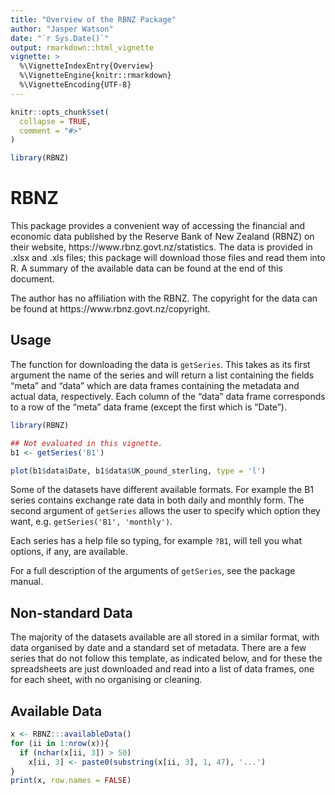 ```yaml
---
title: "Overview of the RBNZ Package"
author: "Jasper Watson"
date: "`r Sys.Date()`"
output: rmarkdown::html_vignette
vignette: >
  %\VignetteIndexEntry{Overview}
  %\VignetteEngine{knitr::rmarkdown}
  %\VignetteEncoding{UTF-8}
---
```


```r
knitr::opts_chunk$set(
  collapse = TRUE,
  comment = "#>"
)
```

```r

library(RBNZ)

```

# RBNZ

This package provides a convenient way of accessing the financial and economic data published by the Reserve Bank of New Zealand (RBNZ) on their website, https://www.rbnz.govt.nz/statistics. The data is provided in .xlsx and .xls files; this package will download those files and read them into R. A summary of the available data can be found at the end of this document.

The author has no affiliation with the RBNZ. The copyright for the data can be found at https://www.rbnz.govt.nz/copyright.

## Usage

The function for downloading the data is `getSeries`. This takes as its first argument the name of the series and will return a list containing the fields "meta" and "data" which are data frames containing the metadata and actual data, respectively. Each column of the "data" data frame corresponds to a row of the "meta" data frame (except the first which is "Date").

```r
library(RBNZ)

## Not evaluated in this vignette.
b1 <- getSeries('B1')

plot(b1$data$Date, b1$data$UK_pound_sterling, type = 'l')
```

Some of the datasets have different available formats. For example the B1 series contains exchange rate data in both daily and monthly form. The second argument of `getSeries` allows the user to specify which option they want, e.g. `getSeries('B1', 'monthly')`.

Each series has a help file so typing, for example `?B1`, will tell you what options, if any, are available.

For a full description of the arguments of `getSeries`, see the package manual.

## Non-standard Data

The majority of the datasets available are all stored in a similar format, with data organised by date and a standard set of metadata. There are a few series that do not follow this template, as indicated below, and for these the spreadsheets are just downloaded and read into a list of data frames, one for each sheet, with no organising or cleaning.

## Available Data

```r
x <- RBNZ:::availableData()
for (ii in 1:nrow(x)){
  if (nchar(x[ii, 3]) > 50)
    x[ii, 3] <- paste0(substring(x[ii, 3], 1, 47), '...')
}
print(x, row.names = FALSE)
```
